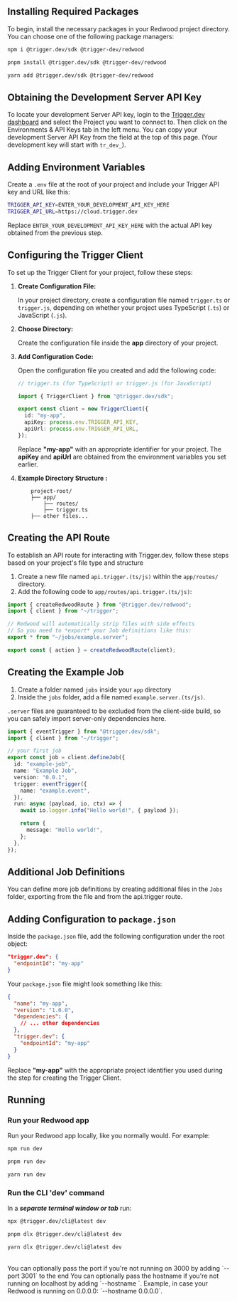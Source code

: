 ## Installing Required Packages

To begin, install the necessary packages in your Redwood project directory. You can choose one of the following package managers:

<CodeGroup>

```bash npm
npm i @trigger.dev/sdk @trigger-dev/redwood
```

```bash pnpm
pnpm install @trigger.dev/sdk @trigger-dev/redwood
```

```bash yarn
yarn add @trigger.dev/sdk @trigger-dev/redwood
```

</CodeGroup>

## Obtaining the Development Server API Key

To locate your development Server API key, login to the [Trigger.dev
dashboard](https://cloud.trigger.dev) and select the Project you want to
connect to. Then click on the Environments & API Keys tab in the left menu.
You can copy your development Server API Key from the field at the top of this page.
(Your development key will start with `tr_dev_`).

## Adding Environment Variables

Create a `.env` file at the root of your project and include your Trigger API key and URL like this:

```bash
TRIGGER_API_KEY=ENTER_YOUR_DEVELOPMENT_API_KEY_HERE
TRIGGER_API_URL=https://cloud.trigger.dev
```

Replace `ENTER_YOUR_DEVELOPMENT_API_KEY_HERE` with the actual API key obtained from the previous step.

## Configuring the Trigger Client

To set up the Trigger Client for your project, follow these steps:

1. **Create Configuration File:**

   In your project directory, create a configuration file named `trigger.ts` or `trigger.js`, depending on whether your project uses TypeScript (`.ts`) or JavaScript (`.js`).

2. **Choose Directory:**

   Create the configuration file inside the **app** directory of your project.

3. **Add Configuration Code:**

   Open the configuration file you created and add the following code:

   ```typescript app/trigger.(ts/js)
   // trigger.ts (for TypeScript) or trigger.js (for JavaScript)

   import { TriggerClient } from "@trigger.dev/sdk";

   export const client = new TriggerClient({
     id: "my-app",
     apiKey: process.env.TRIGGER_API_KEY,
     apiUrl: process.env.TRIGGER_API_URL,
   });
   ```

   Replace **"my-app"** with an appropriate identifier for your project. The **apiKey** and **apiUrl** are obtained from the environment variables you set earlier.

4. **Example Directory Structure :**

   ```
       project-root/
       ├── app/
           ├── routes/
           ├── trigger.ts
       ├── other files...
   ```

## Creating the API Route

To establish an API route for interacting with Trigger.dev, follow these steps based on your project's file type and structure

1. Create a new file named `api.trigger.(ts/js)` within the `app/routes/` directory.
2. Add the following code to `app/routes/api.trigger.(ts/js)`:

```typescript app/routes/api.trigger.(ts/js)
import { createRedwoodRoute } from "@trigger.dev/redwood";
import { client } from "~/trigger";

// Redwood will automatically strip files with side effects
// So you need to *export* your Job definitions like this:
export * from "~/jobs/example.server";

export const { action } = createRedwoodRoute(client);
```

## Creating the Example Job

1. Create a folder named `jobs` inside your `app` directory
2. Inside the `jobs` folder, add a file named `example.server.(ts/js)`.

`.server` files are guaranteed to be excluded from the client-side build, so you can safely import server-only dependencies here.

<CodeGroup>

```typescript app/jobs/example.server.(ts/js)
import { eventTrigger } from "@trigger.dev/sdk";
import { client } from "~/trigger";

// your first job
export const job = client.defineJob({
  id: "example-job",
  name: "Example Job",
  version: "0.0.1",
  trigger: eventTrigger({
    name: "example.event",
  }),
  run: async (payload, io, ctx) => {
    await io.logger.info("Hello world!", { payload });

    return {
      message: "Hello world!",
    };
  },
});
```

</CodeGroup>

## Additional Job Definitions

You can define more job definitions by creating additional files in the `Jobs` folder, exporting from the file and from the api.trigger route.

## Adding Configuration to `package.json`

Inside the `package.json` file, add the following configuration under the root object:

```json
"trigger.dev": {
  "endpointId": "my-app"
}
```

Your `package.json` file might look something like this:

```json
{
  "name": "my-app",
  "version": "1.0.0",
  "dependencies": {
    // ... other dependencies
  },
  "trigger.dev": {
    "endpointId": "my-app"
  }
}
```

Replace **"my-app"** with the appropriate project identifier you used during the step for creating the Trigger Client.

## Running

### Run your Redwood app

Run your Redwood app locally, like you normally would. For example:

<CodeGroup>

```bash npm
npm run dev
```

```bash pnpm
pnpm run dev
```

```bash yarn
yarn run dev
```

</CodeGroup>

### Run the CLI 'dev' command

In a **_separate terminal window or tab_** run:

<CodeGroup>

```bash npm
npx @trigger.dev/cli@latest dev
```

```bash pnpm
pnpm dlx @trigger.dev/cli@latest dev
```

```bash yarn
yarn dlx @trigger.dev/cli@latest dev
```

</CodeGroup>
<br />
<Note>
  You can optionally pass the port if you're not running on 3000 by adding
  `--port 3001` to the end
</Note>

<Note>
  You can optionally pass the hostname if you're not running on localhost by adding
  `--hostname <host>`. Example, in case your Redwood is running on 0.0.0.0: `--hostname 0.0.0.0`.
</Note>
